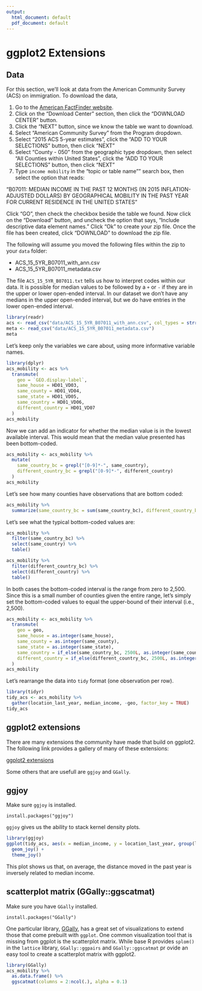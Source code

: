 ```yaml
---
output:
  html_document: default
  pdf_document: default
---
```


# ggplot2 Extensions {#ggplot-exts}

## Data 

For this section, we'll look at data from the American Community Survey (ACS)
on immigration. To download the data,

1. Go to the [American FactFinder website](https://factfinder.census.gov/).
2. Click on the "Download Center" section, then click the "DOWNLOAD CENTER" button.
3. Click the "NEXT" button, since we know the table we want to download.
4. Select "American Community Survey" from the Program dropdown.
5. Select "2015 ACS 5-year estimates", click the "ADD TO YOUR SELECTIONS" button, then click "NEXT"
6. Select "County - 050" from the geographic type dropdown, then select "All Counties within United States", click the "ADD TO YOUR SELECTIONS" button, then click "NEXT"
7. Type `income mobility` in the "topic or table name"" search box, then select the option that reads: 

"B07011: MEDIAN INCOME IN THE PAST 12 MONTHS (IN 2015 INFLATION-ADJUSTED DOLLARS) BY GEOGRAPHICAL MOBILITY IN THE PAST YEAR FOR CURRENT RESIDENCE IN THE UNITED STATES"

Click "GO", then check the checkbox beside the table we found. Now click on the "Download" button, and 
uncheck the option that says, "Include descriptive data element names." Click "Ok" to create your zip file. Once the file has been created, click "DOWNLOAD" to download the zip file.

The following will assume you moved the following files within the zip to your `data` folder:

* ACS_15_5YR_B07011_with_ann.csv
* ACS_15_5YR_B07011_metadata.csv

The file `ACS_15_5YR_B07011.txt` tells us how to interpret codes within our data. It is possible for median values to be followed by a `+` or `-` if they
are in the upper or lower open-ended interval. In our dataset we don't have any medians in the upper open-ended interval, but we do have entries in the
lower open-ended interval.

```r
library(readr)
acs <- read_csv("data/ACS_15_5YR_B07011_with_ann.csv", col_types = strrep("c", 15), na = c("-", "(X)"))
meta <- read_csv("data/ACS_15_5YR_B07011_metadata.csv")
meta
```


Let's keep only the variables we care about, using more informative variable names.
```r
library(dplyr)
acs_mobility <- acs %>%
  transmute(
    geo = `GEO.display-label`,
    same_house = HD01_VD03,
    same_county = HD01_VD04,
    same_state = HD01_VD05,
    same_country = HD01_VD06,
    different_country = HD01_VD07
  )
acs_mobility
```

Now we can add an indicator for whether the median value is in the lowest available interval. This would mean that the median value presented has been bottom-coded.
```r
acs_mobility <- acs_mobility %>%
  mutate(
    same_country_bc = grepl("[0-9]*-", same_country),
    different_country_bc = grepl("[0-9]*-", different_country)
  )
acs_mobility
```

Let's see how many counties have observations that are bottom coded:
```r
acs_mobility %>%
  summarize(same_country_bc = sum(same_country_bc), different_country_bc = sum(different_country_bc), counties = n())
```

Let's see what the typical bottom-coded values are:
```r
acs_mobility %>%
  filter(same_country_bc) %>%
  select(same_country) %>%
  table()
```

```r
acs_mobility %>%
  filter(different_country_bc) %>%
  select(different_country) %>%
  table()
```

In both cases the bottom-coded interval is the range from zero to 2,500. Since this is a small number of counties given the entire range, let's simply
set the bottom-coded values to equal the upper-bound of their interval (i.e., 2,500).
```r
acs_mobility <- acs_mobility %>%
  transmute(
    geo = geo,
    same_house = as.integer(same_house),
    same_county = as.integer(same_county),
    same_state = as.integer(same_state),
    same_country = if_else(same_country_bc, 2500L, as.integer(same_country)),
    different_country = if_else(different_country_bc, 2500L, as.integer(different_country))
  )
acs_mobility
```

Let's rearrange the data into `tidy` format (one observation per row).
```r
library(tidyr)
tidy_acs <- acs_mobility %>%
  gather(location_last_year, median_income, -geo, factor_key = TRUE)
tidy_acs
```

## ggplot2 extensions

There are many extensions the community have made that build on ggplot2. 
The following link provides a gallery of many of these extensions: 

[ggplot2 extensions](http://www.ggplot2-exts.org/gallery)

Some others that are usefull are `ggjoy` and `GGally`.

## ggjoy

Make sure `ggjoy` is installed.

```
install.packages("ggjoy")
```

`ggjoy` gives us the ability to stack kernel density plots.

```r
library(ggjoy)
ggplot(tidy_acs, aes(x = median_income, y = location_last_year, group(location_last_year))) +
  geom_joy() +
  theme_joy()
```

This plot shows us that, on average, the distance moved in the past year is inversely related to median income.

## scatterplot matrix (GGally::ggscatmat)

Make sure you have `GGally` installed.

```
install.packages("GGally")
```

One particular library, [GGally](http://ggobi.github.io/ggally/), has a great set of visualizations
to extend those that come prebuilt with `ggplot`. One common visualization tool that is missing from
ggplot is the scatterplot matrix. While base R provides `splom()` in the `lattice` library, 
`GGally::ggpairs` and `GGally::ggscatmat` pr ovide an easy tool to create a scatterplot matrix with
ggplot2.

```r
library(GGally)
acs_mobility %>%
  as.data.frame() %>%
  ggscatmat(columns = 2:ncol(.), alpha = 0.1)
```


